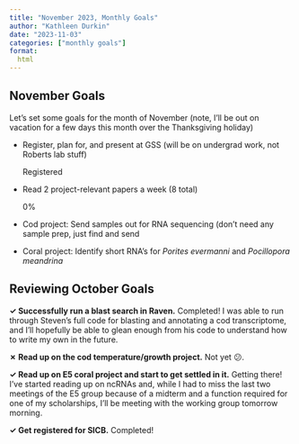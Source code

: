 ```yaml
---
title: "November 2023, Monthly Goals"
author: "Kathleen Durkin"
date: "2023-11-03"
categories: ["monthly goals"]
format:
  html
---
```


## November Goals

Let's set some goals for the month of November (note, I'll be out on vacation for a few days this month over the Thanksgiving holiday)

-   Register, plan for, and present at GSS (will be on undergrad work, not Roberts lab stuff)

    ::: progress
    ::: {.progress-bar role="progressbar" style="width: 25%" aria-valuenow="25" aria-valuemin="0" aria-valuemax="100"}
    :::

    Registered
    :::

-   Read 2 project-relevant papers a week (8 total)

    ::: progress
    ::: {.progress-bar role="progressbar" style="width: 0%" aria-valuenow="25" aria-valuemin="0" aria-valuemax="100"}
    :::

    0%
    :::

<!-- -->

-   Cod project: Send samples out for RNA sequencing (don't need any sample prep, just find and send

-   Coral project: Identify short RNA's for *Porites evermanni* and *Pocillopora meandrina*

## Reviewing October Goals

**✓ Successfully run a blast search in Raven.** Completed! I was able to run through Steven's full code for blasting and annotating a cod transcriptome, and I'll hopefully be able to glean enough from his code to understand how to write my own in the future.

**✗ Read up on the cod temperature/growth project.** Not yet 😕.

**✓ Read up on E5 coral project and start to get settled in it.** Getting there! I've started reading up on ncRNAs and, while I had to miss the last two meetings of the E5 group because of a midterm and a function required for one of my scholarships, I'll be meeting with the working group tomorrow morning.

**✓ Get registered for SICB.** Completed!
